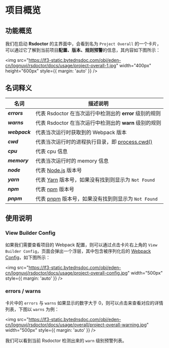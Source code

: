 # 项目概览

## 功能概览

我们在启动 **Rsdoctor** 的主界面中，会看到名为 `Project Overall` 的一个卡片，可以通过它了解到当前项目**配置、版本、规则预警**的信息，其内容如下图所示：

<img
  src="https://lf3-static.bytednsdoc.com/obj/eden-cn/lognuvj/rsdoctor/docs/usage/project-overall-1.jpg"
  width="400px"
  height="600px"
  style={{ margin: 'auto' }}
/>

## 名词释义

| 名词                  | 描述说明                                                                                                                |
| --------------------- | ----------------------------------------------------------------------------------------------------------------------- |
| <b><i>errors</i></b>  | 代表 Rsdoctor 在当次运行中检测出的 **error** 级别的规则                                                                 |
| <b><i>warns</i></b>   | 代表 Rsdoctor 在当次运行中检测出的 **warn** 级别的规则                                                                  |
| <b><i>webpack</i></b> | 代表当次运行时获取到的 Webpack 版本                                                                                     |
| <b><i>cwd</i></b>     | 代表当次运行时的进程执行目录，即 [process.cwd()](https://nodejs.org/dist/latest-v18.x/docs/api/process.html#processcwd) |
| <b><i>cpu</i></b>     | 代表 cpu 信息                                                                                                           |
| <b><i>memory</i></b>  | 代表当次运行时的 memory 信息                                                                                            |
| <b><i>node</i></b>    | 代表 [Node.js](https://nodejs.org/) 版本号                                                                              |
| <b><i>yarn</i></b>    | 代表 [Yarn](https://yarnpkg.com/) 版本号，如果没有找到则显示为 `Not Found`                                              |
| <b><i>npm</i></b>     | 代表 [npm](https://www.npmjs.com/) 版本号                                                                               |
| <b><i>pnpm</i></b>    | 代表 [pnpm](https://pnpm.io/) 版本号，如果没有找到则显示为 `Not Found`                                                  |

## 使用说明

### View Builder Config

如果我们需要查看项目的 Webpack 配置，则可以通过点击卡片右上角的 `View Builder Config`，页面会弹出一个浮层，其中包含被序列化后的 [Webpack Config](https://webpack.js.org/configuration/)，如下图所示：

<img
  src="https://lf3-static.bytednsdoc.com/obj/eden-cn/lognuvj/rsdoctor/docs/usage/project-overall-config.jpg"
  width="500px"
  style={{ margin: 'auto' }}
/>

### errors / warns

卡片中的 `errors` 与 `warns` 如果显示的数字大于 0，则可以点击来查看对应的详情列表，下图以 `warns` 为例：

<img
  src="https://lf3-static.bytednsdoc.com/obj/eden-cn/lognuvj/rsdoctor/docs/usage/overall/project-overall-warning.jpg"
  width="500px"
  style={{ margin: 'auto' }}
/>

我们可以看到当前 Rsdoctor 检测出来的 `warn` 级别预警列表。
